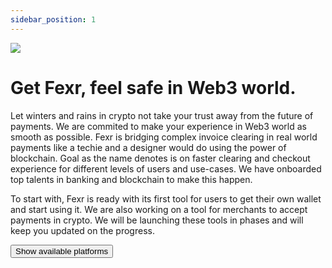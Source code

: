 ```yaml
---
sidebar_position: 1
---
```


<div class="max-w-xl mx-auto">
  <div class="scale-75">
    <img src="/img/web3Auth.svg"/>
  </div>
  <h1 class="text-center">Get Fexr, feel safe in Web3 world.</h1>

</div>

Let winters and rains in crypto not take your trust away from the future of payments. We are commited to make your experience in Web3 world as smooth as possible. Fexr is bridging complex invoice clearing in real world payments like a techie and a designer would do using the power of blockchain. Goal as the name denotes is on faster clearing and checkout experience for different levels of users and use-cases. We have onboarded top talents in banking and blockchain to make this happen.

To start with, Fexr is ready with its first tool for users to get their own wallet and start using it. We are also working on a tool for merchants to accept payments in crypto. We will be launching these tools in phases and will keep you updated on the progress.


<div class="max-w-xl mx-auto">

<div class="flex space-x-2 justify-center">
<a
  href="/#dl"
>
    <button type="button" class="inline-block px-6 py-2.5 bg-blue-600 text-white font-medium text-xs leading-tight uppercase rounded shadow-md hover:bg-blue-700 hover:shadow-lg focus:bg-blue-700 focus:shadow-lg focus:outline-none focus:ring-0 active:bg-blue-800 active:shadow-lg transition duration-150 ease-in-out border-white">Show available platforms</button>
  </a>
</div>
</div>